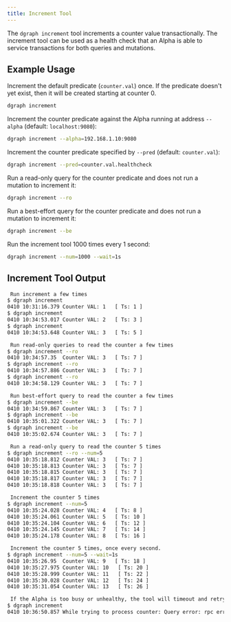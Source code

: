 ```yaml
---
title: Increment Tool
---
```


The `dgraph increment` tool increments a counter value transactionally. The
increment tool can be used as a health check that an Alpha is able to service
transactions for both queries and mutations.

## Example Usage

Increment the default predicate (`counter.val`) once. If the predicate doesn't
yet exist, then it will be created starting at counter 0.

```sh
dgraph increment
```

Increment the counter predicate against the Alpha running at address `--alpha`
(default: `localhost:9080`):

```sh
dgraph increment --alpha=192.168.1.10:9080
```

Increment the counter predicate specified by `--pred` (default: `counter.val`):

```sh
dgraph increment --pred=counter.val.healthcheck
```

Run a read-only query for the counter predicate and does not run a mutation to
increment it:

```sh
dgraph increment --ro
```

Run a best-effort query for the counter predicate and does not run a mutation to
increment it:

```sh
dgraph increment --be
```

Run the increment tool 1000 times every 1 second:

```sh
dgraph increment --num=1000 --wait=1s
```

## Increment Tool Output

```sh
 Run increment a few times
$ dgraph increment
0410 10:31:16.379 Counter VAL: 1   [ Ts: 1 ]
$ dgraph increment
0410 10:34:53.017 Counter VAL: 2   [ Ts: 3 ]
$ dgraph increment
0410 10:34:53.648 Counter VAL: 3   [ Ts: 5 ]

 Run read-only queries to read the counter a few times
$ dgraph increment --ro
0410 10:34:57.35  Counter VAL: 3   [ Ts: 7 ]
$ dgraph increment --ro
0410 10:34:57.886 Counter VAL: 3   [ Ts: 7 ]
$ dgraph increment --ro
0410 10:34:58.129 Counter VAL: 3   [ Ts: 7 ]

 Run best-effort query to read the counter a few times
$ dgraph increment --be
0410 10:34:59.867 Counter VAL: 3   [ Ts: 7 ]
$ dgraph increment --be
0410 10:35:01.322 Counter VAL: 3   [ Ts: 7 ]
$ dgraph increment --be
0410 10:35:02.674 Counter VAL: 3   [ Ts: 7 ]

 Run a read-only query to read the counter 5 times
$ dgraph increment --ro --num=5
0410 10:35:18.812 Counter VAL: 3   [ Ts: 7 ]
0410 10:35:18.813 Counter VAL: 3   [ Ts: 7 ]
0410 10:35:18.815 Counter VAL: 3   [ Ts: 7 ]
0410 10:35:18.817 Counter VAL: 3   [ Ts: 7 ]
0410 10:35:18.818 Counter VAL: 3   [ Ts: 7 ]

 Increment the counter 5 times
$ dgraph increment --num=5
0410 10:35:24.028 Counter VAL: 4   [ Ts: 8 ]
0410 10:35:24.061 Counter VAL: 5   [ Ts: 10 ]
0410 10:35:24.104 Counter VAL: 6   [ Ts: 12 ]
0410 10:35:24.145 Counter VAL: 7   [ Ts: 14 ]
0410 10:35:24.178 Counter VAL: 8   [ Ts: 16 ]

 Increment the counter 5 times, once every second.
$ dgraph increment --num=5 --wait=1s
0410 10:35:26.95  Counter VAL: 9   [ Ts: 18 ]
0410 10:35:27.975 Counter VAL: 10   [ Ts: 20 ]
0410 10:35:28.999 Counter VAL: 11   [ Ts: 22 ]
0410 10:35:30.028 Counter VAL: 12   [ Ts: 24 ]
0410 10:35:31.054 Counter VAL: 13   [ Ts: 26 ]

 If the Alpha is too busy or unhealthy, the tool will timeout and retry.
$ dgraph increment
0410 10:36:50.857 While trying to process counter: Query error: rpc error: code = DeadlineExceeded desc = context deadline exceeded. Retrying...
```
